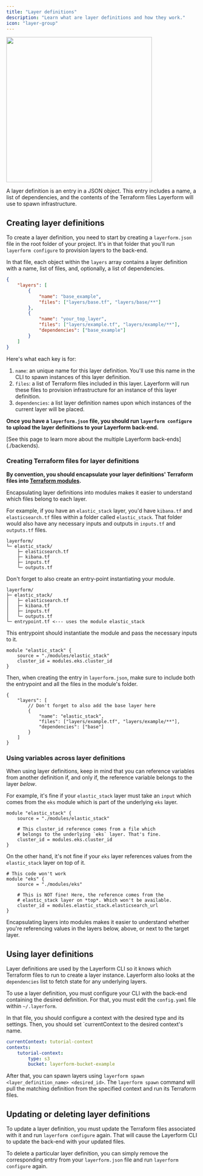```yaml
---
title: "Layer definitions"
description: "Learn what are layer definitions and how they work."
icon: "layer-group"
---
```


<div className="flex justify-center items-center">
    <img src="../images/bear-spawn.png" width="384px" />
</div>

A layer definition is an entry in a JSON object. This entry includes a name, a list of dependencies, and the contents of the Terraform files Layerform will use to spawn infrastructure.

## Creating layer definitions

To create a layer definition, you need to start by creating a `layerform.json` file in the root folder of your project. It's in that folder that you'll run `layerform configure` to provision layers to the back-end.

In that file, each object within the `layers` array contains a layer definition with a name, list of files, and, optionally, a list of dependencies.

```json
{
    "layers": [
        {
            "name": "base_example",
            "files": ["layers/base.tf", "layers/base/**"]
        },
        {
            "name": "your_top_layer",
            "files": ["layers/example.tf", "layers/example/**"],
            "dependencies": ["base_example"]
        }
    ]
}
```

Here's what each key is for:

1. `name`: an unique name for this layer definition. You'll use this name in the CLI to spawn instances of this layer definition.
2. `files`: a list of Terraform files included in this layer. Layerform will run these files to provision infrastructure for an instance of this layer definition.
3. `dependencies`: a list layer definition names upon which instances of the current layer will be placed.

**Once you have a `layerform.json` file, you should run `layerform configure` to upload the layer definitions to your Layerform back-end.**

<Note>
    [See this page to learn more about the multiple Layerform
    back-ends](./backends).
</Note>

### Creating Terraform files for layer definitions

**By convention, you should encapsulate your layer definitions' Terraform files into [Terraform modules](https://developer.hashicorp.com/terraform/language/modules).**

Encapsulating layer definitions into modules makes it easier to understand which files belong to each layer.

For example, if you have an `elastic_stack` layer, you'd have `kibana.tf` and `elasticsearch.tf` files within a folder called `elastic_stack`. That folder would also have any necessary inputs and outputs in `inputs.tf` and `outputs.tf` files.

```
layerform/
└─ elastic_stack/
    ├─ elasticsearch.tf
    ├─ kibana.tf
    ├─ inputs.tf
    └─ outputs.tf
```

Don't forget to also create an entry-point instantiating your module.

```
layerform/
├─ elastic_stack/
│   ├─ elasticsearch.tf
│   ├─ kibana.tf
│   ├─ inputs.tf
│   └─ outputs.tf
└─ entrypoint.tf <--- uses the module elastic_stack
```

This entrypoint should instantiate the module and pass the necessary inputs to it.

```hcl
module "elastic_stack" {
    source = "./modules/elastic_stack"
    cluster_id = modules.eks.cluster_id
}
```

Then, when creating the entry in `layerform.json`, make sure to include both the entrypoint and all the files in the module's folder.

```jsonc
{
    "layers": [
        // Don't forget to also add the base layer here
        {
            "name": "elastic_stack",
            "files": ["layers/example.tf", "layers/example/**"],
            "dependencies": ["base"]
        }
    ]
}
```

### Using variables across layer definitions

When using layer definitions, keep in mind that you can reference variables from another definition if, and only if, the reference variable belongs to the layer _below_.

For example, it's fine if your `elastic_stack` layer must take an `input` which comes from the `eks` module which is part of the underlying `eks` layer.

```hcl
module "elastic_stack" {
    source = "./modules/elastic_stack"

    # This cluster_id reference comes from a file which
    # belongs to the underlying `eks` layer. That's fine.
    cluster_id = modules.eks.cluster_id
}
```

On the other hand, it's not fine if your `eks` layer references values from the `elastic_stack` layer on top of it.

```hcl
# This code won't work
module "eks" {
    source = "./modules/eks"

    # This is NOT fine! Here, the reference comes from the
    # elastic_stack layer on *top*. Which won't be available.
    cluster_id = modules.elastic_stack.elasticsearch_url
}
```

<Tip>
    Encapsulating layers into modules makes it easier to understand whether
    you're referencing values in the layers below, above, or next to the target
    layer.
</Tip>

## Using layer definitions

Layer definitions are used by the Layerform CLI so it knows which Terraform files to run to create a layer instance. Layerform also looks at the `dependencies` list to fetch state for any underlying layers.

To use a layer definition, you must configure your CLI with the back-end containing the desired definition. For that, you must edit the `config.yaml` file within `~/.layerform`.

In that file, you should configure a context with the desired type and its settings. Then, you should set `currentContext to the desired context's name.

```yaml
currentContext: tutorial-context
contexts:
    tutorial-context:
        type: s3
        bucket: layerform-bucket-example
```

After that, you can spawn layers using `layerform spawn <layer_definition_name> <desired_id>`. The `layerform spawn` command will pull the matching definition from the specified context and run its Terraform files.

## Updating or deleting layer definitions

To update a layer definition, you must update the Terraform files associated with it and run `layerform configure` again. That will cause the Layerform CLI to update the back-end with your updated files.

To delete a particular layer definition, you can simply remove the corresponding entry from your `layerform.json` file and run `layerform configure` again.
